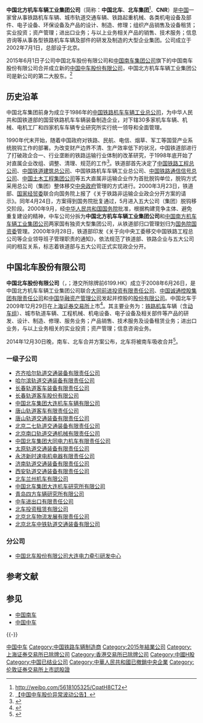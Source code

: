 {{Infobox_Company
|company_name = 中国北方机车车辆工业集团公司
|company_logo = [[File:CNR.svg|250px]]
|company_type = [[中國中央企業|中國中央企業]]
|predecessor = [[中国铁路机车车辆工业总公司|中国铁路机车车辆工业总公司]]的一部分
|foundation = 2002年
|defunct = 2015年9月28日
|fate = 吸收合并[[中国南车集团公司|中国南车集团公司]]，组成[[中国中车|中国中车集团公司]]
|successor = [[中国中车集团公司|中国中车集团公司]]
|location = {{CHN}}[[北京市|北京市]]
|industry = [[鐵路|鐵路]]裝備製造
|key_people =  [[黨委書記|黨委書記]]：王立剛
|sales = 
|profit = 
|asset = 
|market_value =
|num_employees = 
|revenue = 
|products = 
|parent = [[国务院国有资产监督管理委员会|国务院国有资产监督管理委员会]]100%
|subsid = 
|homepage = 
}}
'''中国北方机车车辆工业集团公司'''（简称：'''中国北车'''、'''北车集团'''<ref>http://weibo.com/5618105325/CqatH8CT2</ref>、'''CNR'''）是[[中国|中国]]一家曾从事铁路机车车辆、城市轨道交通车辆、铁路起重机械、各类机电设备及部件、电子设备、环保设备及产品的设计、制造、修理；组织产品销售及设备租赁；实业投资；资产管理；进出口业务；与以上业务相关产品的销售、技术服务；信息咨询等从事各型铁路机车车辆及部件的研发及制造的大型企业集团。公司成立于2002年7月1日，总部设于北京。

2015年6月1日子公司中国北车股份有限公司和[[中国南车|中国南车集团公司]]旗下的中国南车股份有限公司合并成立新的[[中国中车|中国中车股份有限公司]]，中国北方机车车辆工业集团公司是新公司的第二大股东。<ref>[http://weibo.com/5618105325/Cm58mt3gZ 【中国中车股价异常波动公告】]</ref>

== 历史沿革 ==
中国北车集团前身为成立于1986年的[[中国铁路机车车辆工业总公司|中国铁路机车车辆工业总公司]]，为中华人民共和国铁道部的国营铁路机车车辆装备制造企业，对下辖30多家机车车辆、机械、电机工厂和四家机车车辆专业研究所实行统一领导和全面管理。

1990年代末开始，随着中国政府对铁路、民航、电信、烟草、军工等国营产业系统脱钩工作的部署。为改变财产边界不清、生产效率低下的状况，中国铁道部进行了打破政企合一、行业垄断的铁路运输行业体制的改革研究，于1998年底开始了对直属企业改组、调整、清理、规范的工作<ref>{{cite book |author=王雅莉、毕乐强 |title=《公共规制经济学》 |year=2005 |publisher=清华大学出版社 |location=北京 |isbn=9787302118596 |page=}}</ref>。铁道部首先决定了[[中国铁路工程总公司|中国铁路工程总公司]]、[[中国铁道建筑总公司|中国铁道建筑总公司]]、中国铁路机车车辆工业总公司、[[中国铁路通信信号总公司|中国铁路通信信号总公司]]、[[中国土木工程集团公司|中国土木工程集团公司]]等五大直属非运输企业作为首批脱钩单位，脱钩方式采用总公司（集团）整体移交[[中央政府|中央政府]]管理的方式进行。2000年3月23日，铁道部、[[国家经贸委|国家经贸委]]联合向国务院上报了《关于铁路非运输企业政企分开方案的请示》。同年4月24日，方案得到国务院批复通过，5月进入五大公司（集团）脱钩移交阶段。2000年9月，经[[中华人民共和国国务院|中华人民共和国国务院]]批准，根据构建竞争主体、避免重复建设的精神，中车公司分拆为'''中国北方机车车辆工业集团公司'''和[[中国南车集团|中国南方机车车辆工业集团公司]]两家国有独资大型集团公司，从铁道部归口管理划归为[[国务院国资委|国务院国资委]]管理。2000年9月28日，铁道部印发《关于向中央工委移交中国铁路工程总公司等企业领导班子管理职责的通知》，依法规范了铁道部、铁路企业与五大公司间的相互关系，标志着铁道部与五大公司正式实现政企分开。

== 中国北车股份有限公司 ==
{{Infobox_Company
|company_name = 中国北车股份有限公司
|company_name_en=China CNR Corporation Limited
|company_logo = [[File:CNR.svg|250px]]
|company_type = [[股份有限公司|股份有限公司]]
|market_information = {{Sse|601299|delisted=yes}}<br />港交所除牌前：6199.HK
|predecessor = 从中国北方机车车辆工业集团公司分出设立的子公司
|successor = [[中国中车|中国中车股份有限公司]]
|foundation = 2008年6月26日<ref>{{Cite web |url=http://www.chinacnr.com/1073.html |title=公司介绍 |accessdate=2015-06-12 |archive-date=2015-07-09 |archive-url=https://web.archive.org/web/20150709211802/http://www.chinacnr.com/1073.html |dead-url=no }}</ref>
|defunct = {{End date|2015|6|1}}
|fate = 并入[[中国南车股份有限公司|中国南车股份有限公司]]，并成立新的[[中国中车股份有限公司|中国中车股份有限公司]]
|location = {{CHN}}[[北京市|北京市]][[丰台区|丰台区]]芳城园一区15号楼
|industry = [[鐵路|鐵路]]裝備製造
|key_people =  [[董事長|董事長]]：崔殿國
|sales = 
|profit = 
|asset = 
|market_value = 
|num_employees = 
|revenue = 
|products = 
|parent = 中国北方机车车辆工业集团公司
|homepage =
}}
'''中国北车股份有限公司'''（{{lang-en|China CNR Corporation Limited}}，{{Sse|601299|name=中国北车|delisted=yes}}；港交所除牌前6199.HK）成立于2008年6月26日，是中国北方机车车辆工业集团公司联合[[大同前进投资有限责任公司|大同前进投资有限责任公司]]、[[中国诚通控股集团有限责任公司|中国诚通控股集团有限责任公司]]和[[中国华融资产管理公司|中国华融资产管理公司]]发起并控股的[[股份有限公司|股份有限公司]]。中国北车于2009年12月29日在[[上海证券交易所|上海证券交易所]]上市<ref>{{cite web |url=http://finance.sina.com.cn/roll/20091229/04357166870.shtml |title=中国北车今日上市 |publisher=新浪网 |date=2009-12-29 |accessdate=2011-12-18 |language=zh-cn |archive-date=2019-05-11 |archive-url=https://web.archive.org/web/20190511100759/http://finance.sina.com.cn/roll/20091229/04357166870.shtml |dead-url=no }}</ref>。其主要业务为：[[铁路机车|铁路机车]]车辆（含[[动车组|动车组]]）、城市轨道车辆、工程机械、机电设备、电子设备及相关部件等产品的研发、设计、制造、修理、服务业务；产品销售、技术服务及设备租赁业务；进出口业务，与以上业务相关的实业投资；资产管理；信息咨询业务。

2014年12月30日晚，南车、北车合并方案公布，北车将被南车吸收合并<ref>{{Cite Web |title=中国南车北车合并方案出炉 总资产有望超3000亿元 |url=http://legal.people.com.cn/n/2014/1231/c188502-26304311.html |accessdate=2014-12-31 |archive-date=2020-05-08 |archive-url=https://web.archive.org/web/20200508120808/http://legal.people.com.cn/n/2014/1231/c188502-26304311.html |dead-url=no }}</ref>。
=== 一级子公司 ===
*[[齐齐哈尔轨道交通装备|齐齐哈尔轨道交通装备有限责任公司]] 
*[[哈尔滨轨道交通装备|哈尔滨轨道交通装备有限责任公司]]
*[[长春轨道客车装备|长春轨道客车装备有限责任公司]]
*[[长春轨道客车|长春轨道客车股份有限公司]] 
*[[大连机车车辆|中国北车集团大连机车车辆有限公司]] 
*[[唐山轨道客车|唐山轨道客车有限责任公司]] 
*[[唐山轨道交通装备|唐山轨道交通装备有限责任公司]]
*[[北京二七轨道交通装备|北京二七轨道交通装备有限责任公司]] 
*[[北京南口轨道交通机械|北京南口轨道交通机械有限责任公司]] 
*[[大同电力机车|中国北车集团大同电力机车有限责任公司]] 
*[[太原轨道交通装备|太原轨道交通装备有限责任公司]] 
*[[永济新时速电机电器|永济新时速电机电器有限责任公司]] 
*[[济南轨道交通装备|济南轨道交通装备有限责任公司]] 
*[[西安轨道交通装备|西安轨道交通装备有限责任公司]] 
*[[北车兰州机车|北车兰州机车有限公司]] 
*[[大连机车研究所|中国北车集团大连机车研究所有限公司]]
*[[青岛四方车辆研究所|青岛四方车辆研究所有限公司]]
*[[中车进出口有限责任公司|中车进出口有限责任公司]] 
*[[北车投资租赁有限公司|北车投资租赁有限公司]]
*[[北京北车物流发展有限责任公司|北京北车物流发展有限责任公司]]
*[[北京北车中铁轨道交通装备有限公司|北京北车中铁轨道交通装备有限公司]]

=== 分公司 ===
* [[大连电力牵引研发中心|中国北车股份有限公司大连电力牵引研发中心]]

== 参考文献 ==
{{Reflist|2}}

== 参见 ==
* [[中国南车|中国南车]]
* [[中国中车|中国中车]]
{{-}}
{{中国轨道交通装备企业}}

[[Category:中国中车|]]
[[Category:中国铁路车辆制造商|Category:中国铁路车辆制造商]]
[[Category:2015年結業公司|Category:2015年結業公司]]
[[Category:上海证券交易所已除牌公司|Category:上海证券交易所已除牌公司]]
[[Category:香港交易所已除牌公司|Category:香港交易所已除牌公司]]
[[Category:中國H股|Category:中國H股]]
[[Category:中国已结业公司|Category:中国已结业公司]]
[[Category:中華人民共和國已撤銷中央企業|Category:中華人民共和國已撤銷中央企業]]
[[Category:伦敦证券交易所上市認股證|Category:伦敦证券交易所上市認股證]]